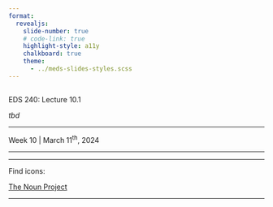 ```yaml
---
format: 
  revealjs:
    slide-number: true
    # code-link: true
    highlight-style: a11y
    chalkboard: true
    theme: 
      - ../meds-slides-styles.scss
---
```


## {#title-slide data-menu-title="Title Slide" background="#053660"} 

[EDS 240: Lecture 10.1]{.custom-title}

[*tbd*]{.custom-subtitle}

<hr class="hr-teal">

[Week 10 | March 11^th^, 2024]{.custom-subtitle3}

---

<!-- {ggpattern} https://www.youtube.com/watch?v=fWP7KnIhmpQ -->
<!-- https://jkunst.com/blog/posts/2023-07-10-my-favorite-ggplot2-packages-with-examples/ -->
<!-- gganimate -->
<!-- adding images to plots -->
<!-- see Dan Oehm's plot + code: https://github.com/doehm/tidyTuesday/tree/master/2022/week09-energy , https://twitter.com/danoehm/status/1498985113635663873 -->
<!-- combining plots (cowplot & patchwork) -->
<!-- https://rviews.rstudio.com/2019/09/19/intro-to-ggforce/ -->
<!-- patchwork -->

---

Find icons:

[The Noun Project](https://thenounproject.com/)

---

<!-- see issue: https://github.com/samanthacsik/EDS-240-data-viz/issues/16 -->
<!-- {waffle} -->
<!-- {treemapify} -->
<!-- {ggraph} -->
<!-- {ggbump} -->
<!-- {ggstream} -->
<!-- {gggibbous} -->


